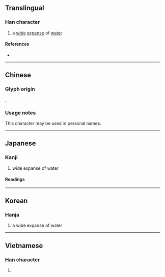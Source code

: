 {{character info}}
==Translingual==

===Han character===
{{Han char|rn=85|rad=水|as=08|sn=12|four=12232|canj=EEE|ids=⿱水沝}}

# a [[wide]] [[expanse]] of [[water]]

====References====
* {{Han ref|kx=0632.200|dkj=17699|dj=1039.030|hdz=31637.050|uh=6DFC|ud=28156|bh=D9E7|bd=55783}}

----

==Chinese==
{{zh-see|渺|v}}

===Glyph origin===
{{zh-etym-triple|水|water}}.

===Usage notes===
This character may be used in personal names.

----

==Japanese==

===Kanji===
{{ja-kanji|grade=|rs=水08}}

# wide expanse of water

====Readings====
{{ja-readings
|goon=みょう
|kanon=びょう
|kun=ひろ-い}}

----

==Korean==

===Hanja===
{{ko-hanja|hangeul=묘|eumhun=|rv=myo|mr=myo|y=myo}}

# a wide expanse of water

----

==Vietnamese==

===Han character===
{{vi-readings|reading=diễu, miểu|rs=水08}}

# {{rfdef|vi|sort=水08}}